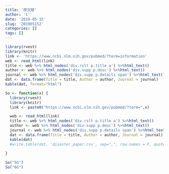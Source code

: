 ```yaml
---
title: '爬文献'
author: 't'
date: '2019-05-15'
slug: '201905152'
categories: []
tags: []
---
```


```r
library(rvest)
library(knitr)
link <- 'https://www.ncbi.nlm.nih.gov/pubmed/?term=information'
web <- read_html(link)
title <- web %>% html_nodes('div.rslt p.title a') %>%html_text()
author <- web %>% html_nodes('div.supp p.desc') %>%html_text()
journal <- web %>% html_nodes('div.supp p.details span') %>%html_text()
dat <- data.frame(Title = title, Author = author, Journal = journal)
kable(dat, format="html")

```

```r
So <- function(x) {
  library(rvest)
  library(knitr)
  link <- paste0("https://www.ncbi.nlm.nih.gov/pubmed/?term=",x)

  web <- read_html(link)
  title <- web %>% html_nodes('div.rslt p.title a') %>%html_text()
  author <- web %>% html_nodes('div.supp p.desc') %>%html_text()
  journal <- web %>% html_nodes('div.supp p.details span') %>%html_text()
  dat <- data.frame(Title = title, Author = author, Journal = journal)
  kable(dat)
  #write.table(dat, 'disaster_paper.csv', sep=",", row.names = F, quote = F)
  
}

So("5G")
So("6G")
```

